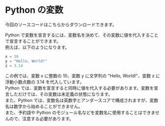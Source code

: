 
# Python の変数

今回のソースコードは<GetCodeLink>こちら</GetCodeLink>からダウンロードできます。

Python で変数を宣言するには、変数名を決めて、その変数に値を代入することで宣言することができます。<br/>
例えば、以下のようになります。

```python
x = 10
y = "Hello, World!"
z = 3.14
```

この例では、変数 x に整数の 10、変数 y に文字列の "Hello, World!"、変数 z に浮動小数点数の 3.14 を代入しています。<br/>
Python では、変数を宣言すると同時に値を代入する必要があります。変数を宣言しただけでは、その変数は未定義の状態になります。<br/>
また、Python では、変数名は英数字とアンダースコアで構成されますが、変数名は数字から始めることができません。<br/>
また、予約語や Python のモジュール名などを変数名に使用することはできませんので、注意する必要があります。

